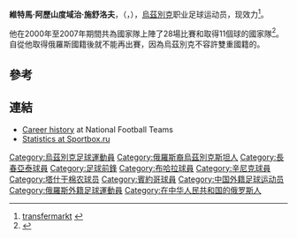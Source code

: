 {{Infobox Football biography
| playername          = 施舒洛夫
| fullname            = Vladimir Aleksandrovich Shishelov
| image = [[File:Shishelov.jpg|File:Shishelov.jpg]]
| dateofbirth         = {{birth date and age|1979|11|8}}
| cityofbirth         = [[阿普歇倫斯克|阿普歇倫斯克]]
| countryofbirth      = [[蘇聯|蘇聯]]
| height              = {{Height|m=1.76}}
| position            = [[前鋒_(足球)|前鋒]]
| currentclub         = {{tsl|en|FC Zhemchuzhina-Sochi||索治}}
| clubnumber          = 
| youthyears          = 
| youthclubs          = 
| years               = 1999<br/>2000<br/>2001<br/>2001-02<br/>2002-04<br/>2004<br/>2005<br/>2005<br/>2006<br/>2007<br/>2008<br> 2008-09<br />2010-
| clubs               = 澤拉夫尚拿禾<br/>[[布哈拉足球俱乐部|布哈拉]]<br/>[[雅羅斯拉夫爾辛尼克足球俱樂部|辛尼克]]<br/>[[拉達陶里亞蒂足球會|拉達]]<br/>[[基希訥烏野牛足球俱樂部|森布魯]]<br/>[[塔什干棉農足球俱樂部|塔什干棉農]]<br/>[[希姆基足球會|希娒基]]<br/>[[長春亞泰|長春亞泰]]<br/>[[奧廖爾足球會|奧耶爾]]<br/>[[賓約哥|賓約哥]]<br/>{{tsl|en|FC Zvezda Irkutsk||伊爾庫茨克}}<br/>[[烏拉爾足球俱樂部|烏拉爾]]<br />{{tsl|en|FC Zhemchuzhina-Sochi||索治}}
| caps(goals)         = <br/>29 (11)<br/>{{0}}2 {{0}}(0)<br/>29 {{0}}(8)<br/>45 (28)<br/>{{0}}5 {{0}}(4)<br/>{{0}}3 {{0}}(1)<br/>{{0}}9 {{0}}(6)<br/><br/>17 {{0}}(3)<br/>21 (10)<br/>56 (29)<br />{{0}}5 {{0}}(1)
| nationalyears       = 2000–
| nationalteam        = 烏茲別克
| nationalcaps(goals) = 28 (11)
| pcupdate            = 16:35, 29 April 2010 (UTC)
| ntupdate            = July 23, 2009
}}
'''維特馬·阿歷山度域治·施舒洛夫'''，（{{lang-ru|Владимир Александрович Шишелов}}，{{bd|1979年|9月8日}}），[[烏茲別克|烏茲別克]]职业足球运动员，现效力{{tsl|en|FC Zhemchuzhina-Sochi||索治}}<ref>[http://www.transfermarkt.co.uk/en/spieler/38699/vladimir-shishelov/profil.html transfermarkt] {{webarchive|url=https://web.archive.org/web/20090602043529/http://www.transfermarkt.co.uk/en/spieler/38699/vladimir-shishelov/profil.html |date=2009-06-02 }} </ref>。

他在2000年至2007年期間共為國家隊上陣了28場比賽和取得11個球的國家隊<ref>{{cite web|publisher=''RSSSF''|title=Uzbekistan - Record International Players|url=http://www.rsssf.com/miscellaneous/oez-recintlp.html|accessdate=2008-09-23|archive-date=2018-02-22|archive-url=https://web.archive.org/web/20180222105339/http://www.rsssf.com/miscellaneous/oez-recintlp.html|dead-url=no}}</ref>。自從他取得俄羅斯國籍後就不能再出賽，因為烏茲別克不容許雙重國籍的。

==參考==
{{reflist}}

==連結==
*[http://www.national-football-teams.com/v2/player.php?id=7330 Career history] at National Football Teams
*[http://stats.sportbox.ru/player.php?sp=fb&player=1111832416&turnir=172&club=1111403363 Statistics at Sportbox.ru] {{Webarchive|url=https://archive.today/20130114035441/http://stats.sportbox.ru/player.php?sp=fb&player=1111832416&turnir=172&club=1111403363 |date=2013-01-14 }} {{ru icon}}

{{DEFAULTSORT:Shishelov, Vladimir}}

[[Category:烏茲別克足球運動員|Category:烏茲別克足球運動員]]
[[Category:俄羅斯裔烏茲別克斯坦人|Category:俄羅斯裔烏茲別克斯坦人]]
[[Category:長春亞泰球員|Category:長春亞泰球員]]
[[Category:足球前鋒|Category:足球前鋒]]
[[Category:布哈拉球員|Category:布哈拉球員]]
[[Category:辛尼克球員|Category:辛尼克球員]]
[[Category:塔什干棉农球员|Category:塔什干棉农球员]]
[[Category:賓約哥球員|Category:賓約哥球員]]
[[Category:中国外籍足球运动员|Category:中国外籍足球运动员]]
[[Category:俄羅斯外籍足球運動員|Category:俄羅斯外籍足球運動員]]
[[Category:在中华人民共和国的俄罗斯人|Category:在中华人民共和国的俄罗斯人]]